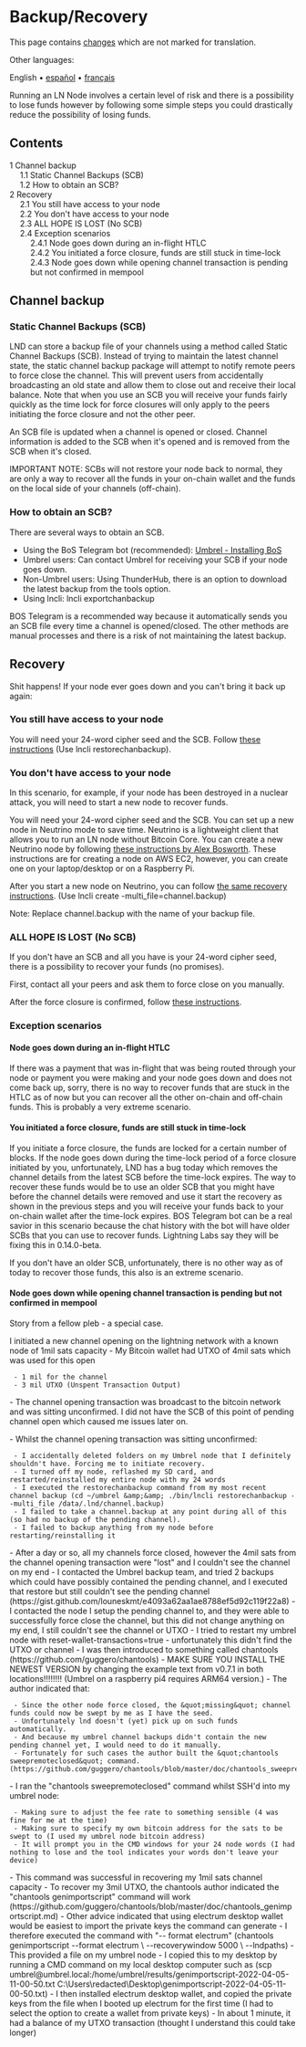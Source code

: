 <span id="backuprecovery"></span>
= Backup/Recovery =

<div class="mw-pt-translate-header noprint nomobile" dir="ltr" lang="en">

This page contains <span class="plainlinks">[[/plebnet.wiki/index.php?title=Backup/Recovery&oldid=2152&diff=2418|changes]]</span> which are not marked for translation.

</div>
<div class="mw-parser-output">

<div class="mw-pt-languages noprint" lang="en" dir="ltr">

<div class="mw-pt-languages-label">

Other languages:

</div>
<div class="mw-pt-languages-list">

<span class="mw-pt-languages-ui mw-pt-languages-selected mw-pt-progress mw-pt-progress--complete" lang="en">English</span> • ‎[[/plebnet.wiki/wiki/Backup/Recovery/es|español]] • ‎[[/plebnet.wiki/wiki/Backup/Recovery/fr|français]]

</div>

</div>
Running an LN Node involves a certain level of risk and there is a possibility to lose funds however by following some simple steps you could drastically reduce the possibility of losing funds.

<div id="toc" class="toc" role="navigation" aria-labelledby="mw-toc-heading">

<div class="toctitle" lang="en" dir="ltr">

<span id="mw-toc-heading"></span>
== Contents ==

<span class="toctogglespan"></span>

</div>
* [[#Channel_backup|<span class="tocnumber">1</span> <span class="toctext">Channel backup</span>]]
** [[#Static_Channel_Backups_.28SCB.29|<span class="tocnumber">1.1</span> <span class="toctext">Static Channel Backups (SCB)</span>]]
** [[#How_to_obtain_an_SCB.3F|<span class="tocnumber">1.2</span> <span class="toctext">How to obtain an SCB?</span>]]
* [[#Recovery|<span class="tocnumber">2</span> <span class="toctext">Recovery</span>]]
** [[#You_still_have_access_to_your_node|<span class="tocnumber">2.1</span> <span class="toctext">You still have access to your node</span>]]
** [[#You_don.27t_have_access_to_your_node|<span class="tocnumber">2.2</span> <span class="toctext">You don't have access to your node</span>]]
** [[#ALL_HOPE_IS_LOST_.28No_SCB.29|<span class="tocnumber">2.3</span> <span class="toctext">ALL HOPE IS LOST (No SCB)</span>]]
** [[#Exception_scenarios|<span class="tocnumber">2.4</span> <span class="toctext">Exception scenarios</span>]]
*** [[#Node_goes_down_during_an_in-flight_HTLC|<span class="tocnumber">2.4.1</span> <span class="toctext">Node goes down during an in-flight HTLC</span>]]
*** [[#You_initiated_a_force_closure.2C_funds_are_still_stuck_in_time-lock|<span class="tocnumber">2.4.2</span> <span class="toctext">You initiated a force closure, funds are still stuck in time-lock</span>]]
*** [[#Node_goes_down_while_opening_channel_transaction_is_pending_but_not_confirmed_in_mempool|<span class="tocnumber">2.4.3</span> <span class="toctext">Node goes down while opening channel transaction is pending but not confirmed in mempool</span>]]


</div>
<span id="channel-backup"></span>
== <span id="Channel_backup" class="mw-headline">Channel backup</span> ==

<span id="static-channel-backups-scb"></span>
=== <span id="Static_Channel_Backups_(SCB)"></span><span id="Static_Channel_Backups_.28SCB.29" class="mw-headline">Static Channel Backups (SCB)</span> ===

LND can store a backup file of your channels using a method called Static Channel Backups (SCB). Instead of trying to maintain the latest channel state, the static channel backup package will attempt to notify remote peers to force close the channel. This will prevent users from accidentally broadcasting an old state and allow them to close out and receive their local balance. Note that when you use an SCB you will receive your funds fairly quickly as the time lock for force closures will only apply to the peers initiating the force closure and not the other peer.

An SCB file is updated when a channel is opened or closed. Channel information is added to the SCB when it's opened and is removed from the SCB when it's closed.

IMPORTANT NOTE: SCBs will not restore your node back to normal, they are only a way to recover all the funds in your on-chain wallet and the funds on the local side of your channels (off-chain).

<span id="how-to-obtain-an-scb"></span>
=== <span id="How_to_obtain_an_SCB?"></span><span id="How_to_obtain_an_SCB.3F" class="mw-headline">How to obtain an SCB?</span> ===

There are several ways to obtain an SCB.

* Using the BoS Telegram bot (recommended): [[/plebnet.wiki/wiki/Special:MyLanguage/Umbrel_-_Installing_BoS|Umbrel - Installing BoS]]
* Umbrel users: Can contact Umbrel for receiving your SCB if your node goes down.
* Non-Umbrel users: Using ThunderHub, there is an option to download the latest backup from the tools option.
* Using lncli: lncli exportchanbackup

BOS Telegram is a recommended way because it automatically sends you an SCB file every time a channel is opened/closed. The other methods are manual processes and there is a risk of not maintaining the latest backup.

<span id="recovery"></span>
== <span id="Recovery" class="mw-headline">Recovery</span> ==

Shit happens! If your node ever goes down and you can't bring it back up again:

<span id="you-still-have-access-to-your-node"></span>
=== <span id="You_still_have_access_to_your_node" class="mw-headline">You still have access to your node</span> ===

You will need your 24-word cipher seed and the SCB. Follow [https://github.com/lightningnetwork/lnd/blob/master/docs/recovery.md#recovering-using-scbs these instructions] (Use lncli restorechanbackup).

<span id="you-dont-have-access-to-your-node"></span>
=== <span id="You_don't_have_access_to_your_node"></span><span id="You_don.27t_have_access_to_your_node" class="mw-headline">You don't have access to your node</span> ===

In this scenario, for example, if your node has been destroyed in a nuclear attack, you will need to start a new node to recover funds.

You will need your 24-word cipher seed and the SCB. You can set up a new node in Neutrino mode to save time. Neutrino is a lightweight client that allows you to run an LN node without Bitcoin Core. You can create a new Neutrino node by following [https://github.com/alexbosworth/ln-service these instructions by Alex Bosworth]. These instructions are for creating a node on AWS EC2, however, you can create one on your laptop/desktop or on a Raspberry Pi.

After you start a new node on Neutrino, you can follow [https://github.com/lightningnetwork/lnd/blob/master/docs/recovery.md#recovering-using-scbs the same recovery instructions]. (Use lncli create -multi_file=channel.backup)

Note: Replace channel.backup with the name of your backup file.

<span id="all-hope-is-lost-no-scb"></span>
=== <span id="ALL_HOPE_IS_LOST_(No_SCB)"></span><span id="ALL_HOPE_IS_LOST_.28No_SCB.29" class="mw-headline">ALL HOPE IS LOST (No SCB)</span> ===

If you don't have an SCB and all you have is your 24-word cipher seed, there is a possibility to recover your funds (no promises).

First, contact all your peers and ask them to force close on you manually.

After the force closure is confirmed, follow [https://github.com/guggero/chantools/blob/master/doc/chantools_genimportscript.md these instructions].

<span id="exception-scenarios"></span>
=== <span id="Exception_scenarios" class="mw-headline">Exception scenarios</span> ===

<span id="node-goes-down-during-an-in-flight-htlc"></span>
==== <span id="Node_goes_down_during_an_in-flight_HTLC" class="mw-headline">Node goes down during an in-flight HTLC</span> ====

If there was a payment that was in-flight that was being routed through your node or payment you were making and your node goes down and does not come back up, sorry, there is no way to recover funds that are stuck in the HTLC as of now but you can recover all the other on-chain and off-chain funds. This is probably a very extreme scenario.

<span id="you-initiated-a-force-closure-funds-are-still-stuck-in-time-lock"></span>
==== <span id="You_initiated_a_force_closure,_funds_are_still_stuck_in_time-lock"></span><span id="You_initiated_a_force_closure.2C_funds_are_still_stuck_in_time-lock" class="mw-headline">You initiated a force closure, funds are still stuck in time-lock</span> ====

If you initiate a force closure, the funds are locked for a certain number of blocks. If the node goes down during the time-lock period of a force closure initiated by you, unfortunately, LND has a bug today which removes the channel details from the latest SCB before the time-lock expires. The way to recover these funds would be to use an older SCB that you might have before the channel details were removed and use it start the recovery as shown in the previous steps and you will receive your funds back to your on-chain wallet after the time-lock expires. BOS Telegram bot can be a real savior in this scenario because the chat history with the bot will have older SCBs that you can use to recover funds. Lightning Labs say they will be fixing this in 0.14.0-beta.

If you don't have an older SCB, unfortunately, there is no other way as of today to recover those funds, this also is an extreme scenario.

<span id="node-goes-down-while-opening-channel-transaction-is-pending-but-not-confirmed-in-mempool"></span>
==== <span id="Node_goes_down_while_opening_channel_transaction_is_pending_but_not_confirmed_in_mempool" class="mw-headline">Node goes down while opening channel transaction is pending but not confirmed in mempool</span> ====

Story from a fellow pleb - a special case.

I initiated a new channel opening on the lightning network with a known node of 1mil sats capacity - My Bitcoin wallet had UTXO of 4mil sats which was used for this open

<pre> - 1 mil for the channel
 - 3 mil UTXO (Unspent Transaction Output)</pre>
- The channel opening transaction was broadcast to the bitcoin network and was sitting unconfirmed. I did not have the SCB of this point of pending channel open which caused me issues later on.

- Whilst the channel opening transaction was sitting unconfirmed:

<pre> - I accidentally deleted folders on my Umbrel node that I definitely shouldn't have. Forcing me to initiate recovery.
 - I turned off my node, reflashed my SD card, and restarted/reinstalled my entire node with my 24 words
 - I executed the restorechanbackup command from my most recent channel backup (cd ~/umbrel &amp;&amp; ./bin/lncli restorechanbackup --multi_file /data/.lnd/channel.backup)
 - I failed to take a channel.backup at any point during all of this (so had no backup of the pending channel). 
 - I failed to backup anything from my node before restarting/reinstalling it</pre>
- After a day or so, all my channels force closed, however the 4mil sats from the channel opening transaction were &quot;lost&quot; and I couldn't see the channel on my end - I contacted the Umbrel backup team, and tried 2 backups which could have possibly contained the pending channel, and I executed that restore but still couldn't see the pending channel (https://gist.github.com/louneskmt/e4093a62aa1ae8788ef5d92c119f22a8) - I contacted the node I setup the pending channel to, and they were able to successfully force close the channel, but this did not change anything on my end, I still couldn't see the channel or UTXO - I tried to restart my umbrel node with reset-wallet-transactions=true - unfortunately this didn't find the UTXO or channel - I was then introduced to something called chantools (https://github.com/guggero/chantools) - MAKE SURE YOU INSTALL THE NEWEST VERSION by changing the example text from v0.7.1 in both locations!!!!!!!! (Umbrel on a raspberry pi4 requires ARM64 version.) - The author indicated that:

<pre> - Since the other node force closed, the &quot;missing&quot; channel funds could now be swept by me as I have the seed.
 - Unfortunately lnd doesn't (yet) pick up on such funds automatically.
 - And because my umbrel channel backups didn't contain the new pending channel yet, I would need to do it manually.
 - Fortunately for such cases the author built the &quot;chantools sweepremoteclosed&quot; command. (https://github.com/guggero/chantools/blob/master/doc/chantools_sweepremoteclosed.md)</pre>
- I ran the &quot;chantools sweepremoteclosed&quot; command whilst SSH'd into my umbrel node:

<pre> - Making sure to adjust the fee rate to something sensible (4 was fine for me at the time)
 - Making sure to specify my own bitcoin address for the sats to be swept to (I used my umbrel node bitcoin address)
 - It will prompt you in the CMD windows for your 24 node words (I had nothing to lose and the tool indicates your words don't leave your device)</pre>
- This command was successful in recovering my 1mil sats channel capacity - To recover my 3mil UTXO, the chantools author indicated the &quot;chantools genimportscript&quot; command will work (https://github.com/guggero/chantools/blob/master/doc/chantools_genimportscript.md) - Other advice indicated that using electrum desktop wallet would be easiest to import the private keys the command can generate - I therefore executed the command with &quot;-- format electrum&quot; (chantools genimportscript --format electrum \ --recoverywindow 5000 \ --lndpaths) - This provided a file on my umbrel node - I copied this to my desktop by running a CMD command on my local desktop computer such as (scp umbrel@umbrel.local:/home/umbrel/results/genimportscript-2022-04-05-11-00-50.txt C:\Users\redacted\Desktop\genimportscript-2022-04-05-11-00-50.txt) - I then installed electrum desktop wallet, and copied the private keys from the file when I booted up electrum for the first time (I had to select the option to create a wallet from private keys) - In about 1 minute, it had a balance of my UTXO transaction (thought I understand this could take longer)


</div>

